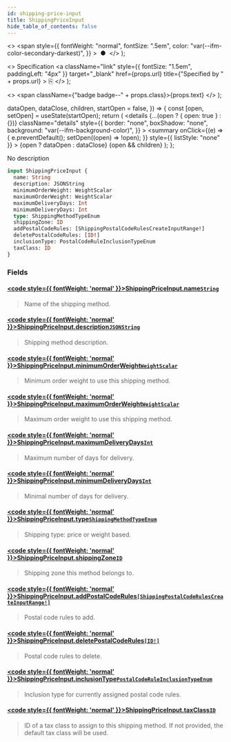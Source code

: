 ```yaml
---
id: shipping-price-input
title: ShippingPriceInput
hide_table_of_contents: false
---
```


  <>
    <span
      style={{
        fontWeight: "normal",
        fontSize: ".5em",
        color: "var(--ifm-color-secondary-darkest)",
      }}
    >
      &nbsp;●&nbsp;
    </span>
  </>
);

  <>
    Specification
    <a
      className="link"
      style={{ fontSize: "1.5em", paddingLeft: "4px" }}
      target="\_blank"
      href={props.url}
      title={"Specified by " + props.url}
    >
      ⎘
    </a>
  </>
);

  <>
    <span className={"badge badge--" + props.class}>{props.text}</span>
  </>
);


  dataOpen,
  dataClose,
  children,
  startOpen = false,
}) => {
  const [open, setOpen] = useState(startOpen);
  return (
    <details
      {...(open ? { open: true } : {})}
      className="details"
      style={{
        border: "none",
        boxShadow: "none",
        background: "var(--ifm-background-color)",
      }}
    >
      <summary
        onClick={(e) => {
          e.preventDefault();
          setOpen((open) => !open);
        }}
        style={{ listStyle: "none" }}
      >
        {open ? dataOpen : dataClose}
      </summary>
      {open && children}
    </details>
  );
};

No description

```graphql
input ShippingPriceInput {
  name: String
  description: JSONString
  minimumOrderWeight: WeightScalar
  maximumOrderWeight: WeightScalar
  maximumDeliveryDays: Int
  minimumDeliveryDays: Int
  type: ShippingMethodTypeEnum
  shippingZone: ID
  addPostalCodeRules: [ShippingPostalCodeRulesCreateInputRange!]
  deletePostalCodeRules: [ID!]
  inclusionType: PostalCodeRuleInclusionTypeEnum
  taxClass: ID
}
```

### Fields

#### [<code style={{ fontWeight: 'normal' }}>ShippingPriceInput.<b>name</b></code>](#)<Bullet />[`String`](../../../api-storefront/miscellaneous/scalars/string) <Badge class="secondary" text="scalar"/>

> Name of the shipping method.

#### [<code style={{ fontWeight: 'normal' }}>ShippingPriceInput.<b>description</b></code>](#)<Bullet />[`JSONString`](../../../api-storefront/miscellaneous/scalars/jsonstring) <Badge class="secondary" text="scalar"/>

> Shipping method description.

#### [<code style={{ fontWeight: 'normal' }}>ShippingPriceInput.<b>minimumOrderWeight</b></code>](#)<Bullet />[`WeightScalar`](../../../api-storefront/miscellaneous/scalars/weight-scalar) <Badge class="secondary" text="scalar"/>

> Minimum order weight to use this shipping method.

#### [<code style={{ fontWeight: 'normal' }}>ShippingPriceInput.<b>maximumOrderWeight</b></code>](#)<Bullet />[`WeightScalar`](../../../api-storefront/miscellaneous/scalars/weight-scalar) <Badge class="secondary" text="scalar"/>

> Maximum order weight to use this shipping method.

#### [<code style={{ fontWeight: 'normal' }}>ShippingPriceInput.<b>maximumDeliveryDays</b></code>](#)<Bullet />[`Int`](../../../api-storefront/miscellaneous/scalars/int) <Badge class="secondary" text="scalar"/>

> Maximum number of days for delivery.

#### [<code style={{ fontWeight: 'normal' }}>ShippingPriceInput.<b>minimumDeliveryDays</b></code>](#)<Bullet />[`Int`](../../../api-storefront/miscellaneous/scalars/int) <Badge class="secondary" text="scalar"/>

> Minimal number of days for delivery.

#### [<code style={{ fontWeight: 'normal' }}>ShippingPriceInput.<b>type</b></code>](#)<Bullet />[`ShippingMethodTypeEnum`](../../../api-storefront/shipping/enums/shipping-method-type-enum) <Badge class="secondary" text="enum"/>

> Shipping type: price or weight based.

#### [<code style={{ fontWeight: 'normal' }}>ShippingPriceInput.<b>shippingZone</b></code>](#)<Bullet />[`ID`](../../../api-storefront/miscellaneous/scalars/id) <Badge class="secondary" text="scalar"/>

> Shipping zone this method belongs to.

#### [<code style={{ fontWeight: 'normal' }}>ShippingPriceInput.<b>addPostalCodeRules</b></code>](#)<Bullet />[`[ShippingPostalCodeRulesCreateInputRange!]`](../../../api-storefront/shipping/inputs/shipping-postal-code-rules-create-input-range) <Badge class="secondary" text="list"/> <Badge class="secondary" text="input"/>

> Postal code rules to add.

#### [<code style={{ fontWeight: 'normal' }}>ShippingPriceInput.<b>deletePostalCodeRules</b></code>](#)<Bullet />[`[ID!]`](../../../api-storefront/miscellaneous/scalars/id) <Badge class="secondary" text="list"/> <Badge class="secondary" text="scalar"/>

> Postal code rules to delete.

#### [<code style={{ fontWeight: 'normal' }}>ShippingPriceInput.<b>inclusionType</b></code>](#)<Bullet />[`PostalCodeRuleInclusionTypeEnum`](../../../api-storefront/shipping/enums/postal-code-rule-inclusion-type-enum) <Badge class="secondary" text="enum"/>

> Inclusion type for currently assigned postal code rules.

#### [<code style={{ fontWeight: 'normal' }}>ShippingPriceInput.<b>taxClass</b></code>](#)<Bullet />[`ID`](../../../api-storefront/miscellaneous/scalars/id) <Badge class="secondary" text="scalar"/>

> ID of a tax class to assign to this shipping method. If not provided, the default tax class will be used.
